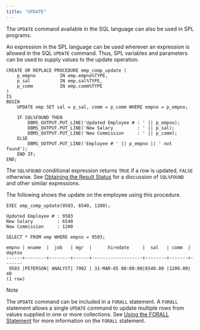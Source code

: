```yaml
---
title: "UPDATE"
---
```


<div id="update" class="registered_link"></div>

The `UPDATE` command available in the SQL language can also be used in SPL programs.

An expression in the SPL language can be used wherever an expression is allowed in the SQL `UPDATE` command. Thus, SPL variables and parameters can be used to supply values to the update operation.

```text
CREATE OR REPLACE PROCEDURE emp_comp_update (
    p_empno         IN emp.empno%TYPE,
    p_sal           IN emp.sal%TYPE,
    p_comm          IN emp.comm%TYPE
)
IS
BEGIN
    UPDATE emp SET sal = p_sal, comm = p_comm WHERE empno = p_empno;

    IF SQL%FOUND THEN
        DBMS_OUTPUT.PUT_LINE('Updated Employee # : ' || p_empno);
        DBMS_OUTPUT.PUT_LINE('New Salary         : ' || p_sal);
        DBMS_OUTPUT.PUT_LINE('New Commission     : ' || p_comm);
    ELSE
        DBMS_OUTPUT.PUT_LINE('Employee # ' || p_empno || ' not found');
    END IF;
END;
```

The `SQL%FOUND` conditional expression returns `TRUE` if a row is updated, `FALSE` otherwise. See [Obtaining the Result Status](../04_basic_statements/#obtaining_the_result_status) for a discussion of `SQL%FOUND` and other similar expressions.

The following shows the update on the employee using this procedure.

```text
EXEC emp_comp_update(9503, 6540, 1200);

Updated Employee # : 9503
New Salary         : 6540
New Commission     : 1200

SELECT * FROM emp WHERE empno = 9503;

empno | ename  |  job   | mgr  |      hiredate     |  sal   | comm  | deptno
------+--------+--------+------+-------------------+--------+-------+-------
 9503 |PETERSON| ANALYST| 7902 | 31-MAR-05 00:00:00|6540.00 |1200.00|  40
(1 row)
```

<div class="note">

<div class="title">

Note

</div>

The `UPDATE` command can be included in a `FORALL` statement. A `FORALL` statement allows a single `UPDATE` command to update multiple rows from values supplied in one or more collections. See [Using the FORALL Statement](../12_working_with_collections/#using_the_forall_statement) for more information on the `FORALL` statement.

</div>
